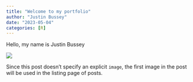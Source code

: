 ```yaml
---
title: "Welcome to my portfolio"
author: "Justin Bussey"
date: "2023-05-04"
categories: [R]
---
```


Hello, my name is Justin Bussey

![](thumbnail.jpg)

Since this post doesn't specify an explicit `image`, the first image in the post will be used in the listing page of posts.
